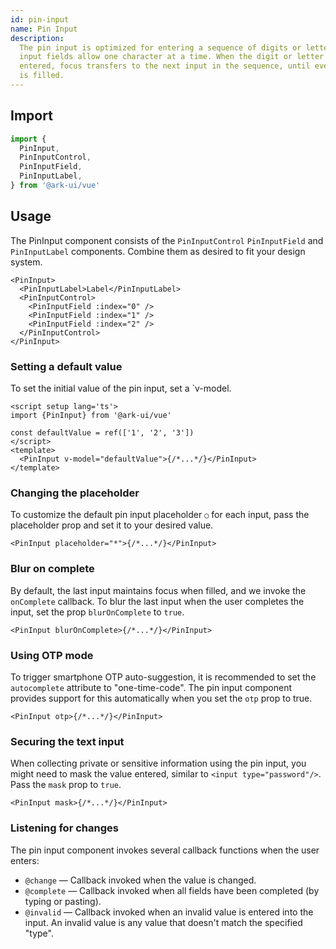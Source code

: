 ```yaml
---
id: pin-input
name: Pin Input
description:
  The pin input is optimized for entering a sequence of digits or letters. The
  input fields allow one character at a time. When the digit or letter is
  entered, focus transfers to the next input in the sequence, until every input
  is filled.
---
```


## Import

```ts
import {
  PinInput,
  PinInputControl,
  PinInputField,
  PinInputLabel,
} from '@ark-ui/vue'
```

## Usage

The PinInput component consists of the `PinInputControl` `PinInputField` and
`PinInputLabel` components. Combine them as desired to fit your design system.

```tsx
<PinInput>
  <PinInputLabel>Label</PinInputLabel>
  <PinInputControl>
    <PinInputField :index="0" />
    <PinInputField :index="1" />
    <PinInputField :index="2" />
  </PinInputControl>
</PinInput>
```

### Setting a default value

To set the initial value of the pin input, set a `v-model.

```tsx
<script setup lang='ts'>
import {PinInput} from '@ark-ui/vue'

const defaultValue = ref(['1', '2', '3'])
</script>
<template>
  <PinInput v-model="defaultValue">{/*...*/}</PinInput>
</template>
```

### Changing the placeholder

To customize the default pin input placeholder `○` for each input, pass the
placeholder prop and set it to your desired value.

```tsx
<PinInput placeholder="*">{/*...*/}</PinInput>
```

### Blur on complete

By default, the last input maintains focus when filled, and we invoke the
`onComplete` callback. To blur the last input when the user completes the input,
set the prop `blurOnComplete` to `true`.

```tsx
<PinInput blurOnComplete>{/*...*/}</PinInput>
```

### Using OTP mode

To trigger smartphone OTP auto-suggestion, it is recommended to set the
`autocomplete` attribute to "one-time-code". The pin input component provides
support for this automatically when you set the `otp` prop to true.

```tsx
<PinInput otp>{/*...*/}</PinInput>
```

### Securing the text input

When collecting private or sensitive information using the pin input, you might
need to mask the value entered, similar to `<input type="password"/>`. Pass the
`mask` prop to `true`.

```tsx
<PinInput mask>{/*...*/}</PinInput>
```

### Listening for changes

The pin input component invokes several callback functions when the user enters:

- `@change` — Callback invoked when the value is changed.
- `@complete` — Callback invoked when all fields have been completed (by typing
  or pasting).
- `@invalid` — Callback invoked when an invalid value is entered into the input.
  An invalid value is any value that doesn't match the specified "type".
